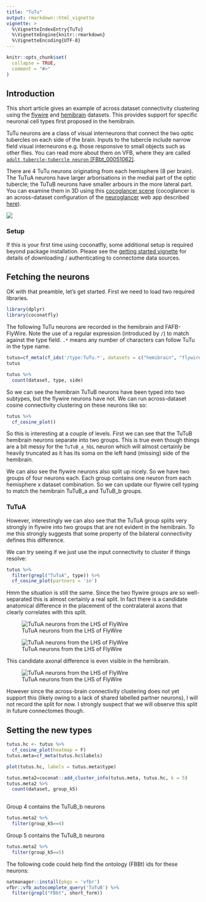 ```yaml
---
title: "TuTu"
output: rmarkdown::html_vignette
vignette: >
  %\VignetteIndexEntry{TuTu}
  %\VignetteEngine{knitr::rmarkdown}
  %\VignetteEncoding{UTF-8}
---
```


```r
knitr::opts_chunk$set(
  collapse = TRUE,
  comment = "#>"
)
```

## Introduction

This short article gives an example of across dataset connectivity clustering using the [flywire](https://flywire.ai/) and [hemibrain](https://www.janelia.org/project-team/flyem/hemibrain) datasets. This provides support for specific neuronal cell types first proposed in the hemibrain.

TuTu neurons are a class of visual interneurons that connect the two optic tubercles on each side of the brain. Inputs to the tubercle include narrow field visual interneurons e.g. those responsive to small objects such as other flies. You can read more about them on VFB, where they are called [`adult tubercle-tubercle neuron` [FBbt_00051062]](https://v2.virtualflybrain.org/org.geppetto.frontend/geppetto?id=FBbt_00051062&i=VFB_00101567,VFB_jrchk7cz).

There are 4 TuTu neurons originating from each hemisphere (8 per brain). The TuTuA neurons have larger arborisations in the medial part of the optic tubercle; the TuTuB neurons have smaller arbours in the more lateral part. You can examine them in 3D using this [cocoglancer scene](https://neuroglancer-demo.appspot.com/#!%7B%22title%22:%22flywire-hemibrain%22%2C%22dimensions%22:%7B%22x%22:%5B4e-9%2C%22m%22%5D%2C%22y%22:%5B4e-9%2C%22m%22%5D%2C%22z%22:%5B4e-8%2C%22m%22%5D%7D%2C%22position%22:%5B136278.5%2C56063.5%2C436.5%5D%2C%22crossSectionScale%22:1.2071%2C%22projectionOrientation%22:%5B-0.023625720292329788%2C0.0059402878396213055%2C0.018635405227541924%2C0.9995295405387878%5D%2C%22projectionScale%22:90711.54637016413%2C%22projectionDepth%22:-88744875287147.48%2C%22layers%22:%5B%7B%22type%22:%22image%22%2C%22source%22:%22precomputed://gs://flywire_em/aligned/v1%22%2C%22tab%22:%22source%22%2C%22name%22:%22image_data%22%7D%2C%7B%22type%22:%22segmentation%22%2C%22source%22:%5B%7B%22url%22:%22precomputed://gs://flywire_v141_m630%22%2C%22subsources%22:%7B%22default%22:true%2C%22mesh%22:true%7D%2C%22enableDefaultSubsources%22:false%7D%2C%22precomputed://https://flyem.mrc-lmb.cam.ac.uk/flyconnectome/dynann/flytable-info-630%22%5D%2C%22tab%22:%22segments%22%2C%22segments%22:%5B%22720575940612218547%22%2C%22720575940614041238%22%2C%22720575940622538520%22%2C%22720575940623326868%22%2C%22720575940633550431%22%2C%22720575940635979000%22%2C%22720575940637997427%22%2C%22720575940621226846%22%5D%2C%22segmentQuery%22:%22TuTu%22%2C%22colorSeed%22:975507960%2C%22name%22:%22flywire%22%7D%2C%7B%22type%22:%22segmentation%22%2C%22source%22:%22precomputed://https://spine.itanna.io/files/data/hemibrain2flywire/precomputed/neuronmeshes/mesh#type=mesh%22%2C%22tab%22:%22segments%22%2C%22segments%22:%5B%22%21676836779%22%2C%22%215813013691%22%2C%22%21708290604%22%2C%22%21925008763%22%2C%22%21770226597%22%2C%225813014028%22%2C%22%21987759904%22%2C%22769544445%22%5D%2C%22segmentQuery%22:%22TuTu%22%2C%22colorSeed%22:2407669673%2C%22name%22:%22hemibrain_meshes%22%7D%2C%7B%22type%22:%22segmentation%22%2C%22source%22:%5B%22precomputed://https://spine.itanna.io/files/data/hemibrain2flywire_mirror/precomputed/neuronmeshes/mesh#type=mesh%22%2C%7B%22url%22:%22precomputed://https://spine.itanna.io/files/data/hemibrain2flywire/precomputed/neuronmeshes/mesh%22%2C%22subsources%22:%7B%22properties%22:true%7D%2C%22enableDefaultSubsources%22:false%7D%5D%2C%22tab%22:%22segments%22%2C%22segments%22:%5B%22676836779%22%2C%225813013691%22%2C%22708290604%22%2C%22925008763%22%2C%22770226597%22%2C%225813014028%22%2C%22987759904%22%2C%22769544445%22%5D%2C%22segmentQuery%22:%22TuTu%22%2C%22colorSeed%22:2407669673%2C%22name%22:%22hemibrain_meshes_mirr%22%2C%22visible%22:false%7D%2C%7B%22type%22:%22segmentation%22%2C%22source%22:%22precomputed://gs://flywire_neuropil_meshes/neuropils/neuropil_mesh_v141_v3%22%2C%22tab%22:%22segments%22%2C%22selectedAlpha%22:0.2%2C%22objectAlpha%22:0.2%2C%22segments%22:%5B%220%22%2C%221%22%2C%2210%22%2C%2211%22%2C%2212%22%2C%2213%22%2C%2214%22%2C%2215%22%2C%2216%22%2C%2217%22%2C%2218%22%2C%2219%22%2C%222%22%2C%2220%22%2C%2221%22%2C%2222%22%2C%2223%22%2C%2224%22%2C%2225%22%2C%2226%22%2C%2227%22%2C%2228%22%2C%2229%22%2C%223%22%2C%2230%22%2C%2231%22%2C%2232%22%2C%2233%22%2C%2234%22%2C%2235%22%2C%2236%22%2C%2237%22%2C%2238%22%2C%2239%22%2C%224%22%2C%2240%22%2C%2241%22%2C%2242%22%2C%2243%22%2C%2244%22%2C%2245%22%2C%2246%22%2C%2247%22%2C%2248%22%2C%2249%22%2C%225%22%2C%2250%22%2C%2251%22%2C%2252%22%2C%2253%22%2C%2254%22%2C%2255%22%2C%2256%22%2C%2257%22%2C%2258%22%2C%2259%22%2C%226%22%2C%2260%22%2C%2261%22%2C%2262%22%2C%2263%22%2C%2264%22%2C%2265%22%2C%2266%22%2C%2267%22%2C%2268%22%2C%2269%22%2C%227%22%2C%2270%22%2C%2271%22%2C%2272%22%2C%2273%22%2C%2274%22%2C%2275%22%2C%2276%22%2C%2277%22%2C%2278%22%2C%228%22%2C%229%22%5D%2C%22name%22:%22neuropil_mesh_v141_v3%22%2C%22visible%22:false%7D%2C%7B%22type%22:%22segmentation%22%2C%22source%22:%22precomputed://https://flyem.mrc-lmb.cam.ac.uk/flyconnectome/brain_mesh%22%2C%22tab%22:%22source%22%2C%22objectAlpha%22:0.28%2C%22segments%22:%5B%220%22%2C%221%22%5D%2C%22segmentColors%22:%7B%220%22:%22#6b6b6b%22%2C%221%22:%22#6b6b6b%22%7D%2C%22name%22:%22flywire_brain_mesh%22%7D%2C%7B%22type%22:%22segmentation%22%2C%22source%22:%22precomputed://https://spine.itanna.io/files/data/hemibrain2flywire/precomputed/neuropils/mesh#type=mesh%22%2C%22tab%22:%22source%22%2C%22objectAlpha%22:0.16%2C%22segments%22:%5B%22200%22%5D%2C%22colorSeed%22:422627114%2C%22segmentColors%22:%7B%22200%22:%22#e0e0e0%22%7D%2C%22name%22:%22hemibrain_neuropils%22%2C%22visible%22:false%7D%5D%2C%22showAxisLines%22:false%2C%22showScaleBar%22:false%2C%22selectedLayer%22:%7B%22visible%22:true%2C%22layer%22:%22flywire%22%7D%2C%22layout%22:%223d%22%7D) (cocoglancer is an across-dataset configuration of the [neuroglancer](https://github.com/google/neuroglancer) web app described [here](https://github.com/flyconnectome/flywire_annotations/tree/main/cocoglancer#readme)).

[![](TuTu_neurons.png)](https://neuroglancer-demo.appspot.com/#!%7B%22title%22:%22flywire-hemibrain%22%2C%22dimensions%22:%7B%22x%22:%5B4e-9%2C%22m%22%5D%2C%22y%22:%5B4e-9%2C%22m%22%5D%2C%22z%22:%5B4e-8%2C%22m%22%5D%7D%2C%22position%22:%5B136278.5%2C56063.5%2C436.5%5D%2C%22crossSectionScale%22:1.2071%2C%22projectionOrientation%22:%5B-0.023625720292329788%2C0.0059402878396213055%2C0.018635405227541924%2C0.9995295405387878%5D%2C%22projectionScale%22:90711.54637016413%2C%22projectionDepth%22:-88744875287147.48%2C%22layers%22:%5B%7B%22type%22:%22image%22%2C%22source%22:%22precomputed://gs://flywire_em/aligned/v1%22%2C%22tab%22:%22source%22%2C%22name%22:%22image_data%22%7D%2C%7B%22type%22:%22segmentation%22%2C%22source%22:%5B%7B%22url%22:%22precomputed://gs://flywire_v141_m630%22%2C%22subsources%22:%7B%22default%22:true%2C%22mesh%22:true%7D%2C%22enableDefaultSubsources%22:false%7D%2C%22precomputed://https://flyem.mrc-lmb.cam.ac.uk/flyconnectome/dynann/flytable-info-630%22%5D%2C%22tab%22:%22segments%22%2C%22segments%22:%5B%22720575940612218547%22%2C%22720575940614041238%22%2C%22720575940622538520%22%2C%22720575940623326868%22%2C%22720575940633550431%22%2C%22720575940635979000%22%2C%22720575940637997427%22%2C%22720575940621226846%22%5D%2C%22segmentQuery%22:%22TuTu%22%2C%22colorSeed%22:975507960%2C%22name%22:%22flywire%22%7D%2C%7B%22type%22:%22segmentation%22%2C%22source%22:%22precomputed://https://spine.itanna.io/files/data/hemibrain2flywire/precomputed/neuronmeshes/mesh#type=mesh%22%2C%22tab%22:%22segments%22%2C%22segments%22:%5B%22%21676836779%22%2C%22%215813013691%22%2C%22%21708290604%22%2C%22%21925008763%22%2C%22%21770226597%22%2C%225813014028%22%2C%22%21987759904%22%2C%22769544445%22%5D%2C%22segmentQuery%22:%22TuTu%22%2C%22colorSeed%22:2407669673%2C%22name%22:%22hemibrain_meshes%22%7D%2C%7B%22type%22:%22segmentation%22%2C%22source%22:%5B%22precomputed://https://spine.itanna.io/files/data/hemibrain2flywire_mirror/precomputed/neuronmeshes/mesh#type=mesh%22%2C%7B%22url%22:%22precomputed://https://spine.itanna.io/files/data/hemibrain2flywire/precomputed/neuronmeshes/mesh%22%2C%22subsources%22:%7B%22properties%22:true%7D%2C%22enableDefaultSubsources%22:false%7D%5D%2C%22tab%22:%22segments%22%2C%22segments%22:%5B%22676836779%22%2C%225813013691%22%2C%22708290604%22%2C%22925008763%22%2C%22770226597%22%2C%225813014028%22%2C%22987759904%22%2C%22769544445%22%5D%2C%22segmentQuery%22:%22TuTu%22%2C%22colorSeed%22:2407669673%2C%22name%22:%22hemibrain_meshes_mirr%22%2C%22visible%22:false%7D%2C%7B%22type%22:%22segmentation%22%2C%22source%22:%22precomputed://gs://flywire_neuropil_meshes/neuropils/neuropil_mesh_v141_v3%22%2C%22tab%22:%22segments%22%2C%22selectedAlpha%22:0.2%2C%22objectAlpha%22:0.2%2C%22segments%22:%5B%220%22%2C%221%22%2C%2210%22%2C%2211%22%2C%2212%22%2C%2213%22%2C%2214%22%2C%2215%22%2C%2216%22%2C%2217%22%2C%2218%22%2C%2219%22%2C%222%22%2C%2220%22%2C%2221%22%2C%2222%22%2C%2223%22%2C%2224%22%2C%2225%22%2C%2226%22%2C%2227%22%2C%2228%22%2C%2229%22%2C%223%22%2C%2230%22%2C%2231%22%2C%2232%22%2C%2233%22%2C%2234%22%2C%2235%22%2C%2236%22%2C%2237%22%2C%2238%22%2C%2239%22%2C%224%22%2C%2240%22%2C%2241%22%2C%2242%22%2C%2243%22%2C%2244%22%2C%2245%22%2C%2246%22%2C%2247%22%2C%2248%22%2C%2249%22%2C%225%22%2C%2250%22%2C%2251%22%2C%2252%22%2C%2253%22%2C%2254%22%2C%2255%22%2C%2256%22%2C%2257%22%2C%2258%22%2C%2259%22%2C%226%22%2C%2260%22%2C%2261%22%2C%2262%22%2C%2263%22%2C%2264%22%2C%2265%22%2C%2266%22%2C%2267%22%2C%2268%22%2C%2269%22%2C%227%22%2C%2270%22%2C%2271%22%2C%2272%22%2C%2273%22%2C%2274%22%2C%2275%22%2C%2276%22%2C%2277%22%2C%2278%22%2C%228%22%2C%229%22%5D%2C%22name%22:%22neuropil_mesh_v141_v3%22%2C%22visible%22:false%7D%2C%7B%22type%22:%22segmentation%22%2C%22source%22:%22precomputed://https://flyem.mrc-lmb.cam.ac.uk/flyconnectome/brain_mesh%22%2C%22tab%22:%22source%22%2C%22objectAlpha%22:0.28%2C%22segments%22:%5B%220%22%2C%221%22%5D%2C%22segmentColors%22:%7B%220%22:%22#6b6b6b%22%2C%221%22:%22#6b6b6b%22%7D%2C%22name%22:%22flywire_brain_mesh%22%7D%2C%7B%22type%22:%22segmentation%22%2C%22source%22:%22precomputed://https://spine.itanna.io/files/data/hemibrain2flywire/precomputed/neuropils/mesh#type=mesh%22%2C%22tab%22:%22source%22%2C%22objectAlpha%22:0.16%2C%22segments%22:%5B%22200%22%5D%2C%22colorSeed%22:422627114%2C%22segmentColors%22:%7B%22200%22:%22#e0e0e0%22%7D%2C%22name%22:%22hemibrain_neuropils%22%2C%22visible%22:false%7D%5D%2C%22showAxisLines%22:false%2C%22showScaleBar%22:false%2C%22selectedLayer%22:%7B%22visible%22:true%2C%22layer%22:%22flywire%22%7D%2C%22layout%22:%223d%22%7D)

### Setup

If this is your first time using coconatfly, some additional setup is required beyond package installation. Please see the [getting started vignette](https://natverse.org/coconatfly/articles/getting-started.html) for details of downloading / authenticating to connectome data sources.

## Fetching the neurons

OK with that preamble, let's get started. First we need to load two required libraries.

```r
library(dplyr)
library(coconatfly)
```

The following TuTu neurons are recorded in the hemibrain and FAFB-FlyWire. Note the use of a regular expression (introduced by `/`) to match against the type field. `.*` means any number of characters can follow TuTu in the type name.

```r
tutus=cf_meta(cf_ids('/type:TuTu.*', datasets = c("hemibrain", "flywire")))
tutus
```

```r
tutus %>% 
  count(dataset, type, side)
```

So we can see the hemibrain TuTuB neurons have been typed into two subtypes, but the flywire neurons have not. We can run across-dataset cosine connectivity 
clustering on these neurons like so:

```r
tutus %>% 
  cf_cosine_plot()
```

So this is interesting at a couple of levels. First we can see that the TuTuB hemibrain neurons separate into two groups. This is true even though things are a bit messy for the `TuTuB_a_hbL` neuron which will almost certainly be heavily truncated as it has its soma on the left hand (missing) side of the hemibrain.

We can also see the flywire neurons also split up nicely. So we have two groups of four neurons each. Each group contains one neuron from each hemisphere x dataset combination. So we can update our flywire cell typing to match the hemibrain TuTuB_a and TuTuB_b groups.

### TuTuA

However, interestingly we can also see that the TuTuA group splits very strongly in flywire into two groups that are not evident in the hemibrain. To me this strongly suggests that some property of the bilateral connectivity defines this difference.

We can try seeing if we just use the input connectivity to cluster if things resolve:

```r
tutus %>% 
  filter(grepl("TuTuA", type)) %>% 
  cf_cosine_plot(partners = 'in')
```

Hmm the situation is still the same. Since the two flywire groups are so well-separated this is almost certainly a real split. In fact there is a candidate anatomical difference in the placement of the contralateral axons that clearly correlates with this split.

![TuTuA neurons from the LHS of FlyWire](TuTuA_L.png)

![TuTuA neurons from the LHS of FlyWire](TuTuA_R.png)

This candidate axonal difference is even visible in the hemibrain.

![TuTuA neurons from the LHS of FlyWire](TuTuA_L-hb.png)

However since the across-brain connectivity clustering does not yet support this (likely owing to a lack of shared labelled partner neurons), I will not record the split for now. I strongly suspect that we will observe this split in future connectomes though.

## Setting the new types

```r
tutus.hc <- tutus %>% 
  cf_cosine_plot(heatmap = F)
tutus.meta=cf_meta(tutus.hc$labels)

plot(tutus.hc, labels = tutus.meta$type)
```

```r
tutus.meta2=coconat::add_cluster_info(tutus.meta, tutus.hc, k = 5)
tutus.meta2 %>% 
  count(dataset, group_k5)
  
```

Group 4 contains the TuTuB_b neurons

```r
tutus.meta2 %>% 
  filter(group_k5==4)
```

Group 5 contains the TuTuB_b neurons

```r
tutus.meta2 %>% 
  filter(group_k5==5)
```

The following code could help find the ontology (FBBt) ids for these neurons:

```r
natmanager::install(pkgs = 'vfbr')
vfbr::vfb_autocomplete_query('TuTuB') %>% 
  filter(grepl("FBbt", short_form))
```
